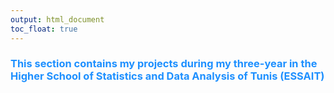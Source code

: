 ```yaml
---
output: html_document
toc_float: true
---
```


<style> 
  #header { 
    color: red;
    text-align: center;
  }

  h3 {
    color: DodgerBlue;
    Font-Weight: Bold;
  }
  .section h3 {
    padding-top: 56px;
    margin-top: -56px;
    font-weight: 600;
}
</style>


<link rel="stylesheet" href="styles.css" type="text/css">


### This section contains my projects during my three-year in the Higher School of Statistics and Data Analysis of Tunis (ESSAIT) 